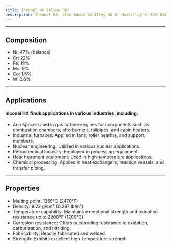 ---
title: Inconel HX (Alloy HX)
description: Inconel HX, also known as Alloy HX or Hastelloy X (UNS N06002), is a high-performance nickel-chromium-iron-molybdenum superalloy designed for exceptional high-temperature strength and oxidation resistance. Inconel HX's combination of high-temperature strength, oxidation resistance, and fabricability makes it a valuable material for use in demanding industrial environments where conventional alloys may fail prematurely.
---


---

## Composition

- Ni: 47% (balance)
- Cr: 22%
- Fe: 18%
- Mo: 9%
- Co: 1.5%
- W: 0.6%

---

## Applications

#### Inconel HX finds applications in various industries, including:

- Aerospace: Used in gas turbine engines for components such as combustion chambers, afterburners, tailpipes, and cabin heaters.
- Industrial furnaces: Applied in fans, roller hearths, and support members.
- Nuclear engineering: Utilized in various nuclear applications.
- Petrochemical industry: Employed in processing equipment.
- Heat treatment equipment: Used in high-temperature applications.
- Chemical processing: Applied in heat exchangers, reaction vessels, and transfer piping.

---

## Properties

- Melting point: 1355°C (2470°F)
- Density: 8.22 g/cm³ (0.297 lb/in³)
- Temperature capability: Maintains exceptional strength and oxidation resistance up to 2200°F (1200°C).
- Corrosion resistance: Offers outstanding resistance to oxidation, carburization, and nitriding.
- Fabricability: Readily fabricated and welded.
- Strength: Exhibits excellent high-temperature strength
